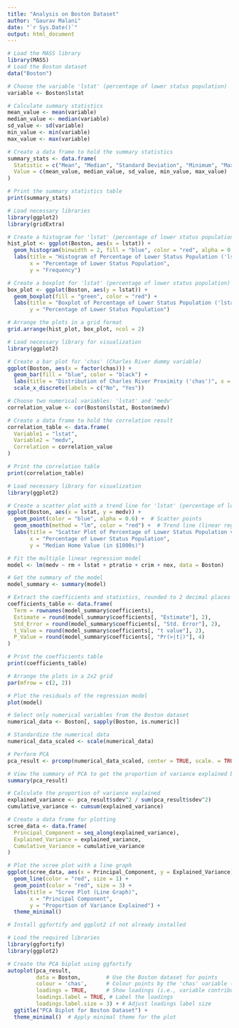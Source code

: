 ```yaml
---
title: "Analysis on Boston Dataset"
author: "Gaurav Malani"
date: "`r Sys.Date()`"
output: html_document
---
```

```r
# Load the MASS library
library(MASS)
# Load the Boston dataset
data("Boston")

# Choose the variable 'lstat' (percentage of lower status population)
variable <- Boston$lstat

# Calculate summary statistics
mean_value <- mean(variable)
median_value <- median(variable)
sd_value <- sd(variable)
min_value <- min(variable)
max_value <- max(variable)

# Create a data frame to hold the summary statistics
summary_stats <- data.frame(
  Statistic = c("Mean", "Median", "Standard Deviation", "Minimum", "Maximum"),
  Value = c(mean_value, median_value, sd_value, min_value, max_value)
)

# Print the summary statistics table
print(summary_stats)
```

```r
# Load necessary libraries
library(ggplot2)
library(gridExtra)

# Create a histogram for 'lstat' (percentage of lower status population)
hist_plot <- ggplot(Boston, aes(x = lstat)) +
  geom_histogram(binwidth = 2, fill = "blue", color = "red", alpha = 0.7) +
  labs(title = "Histogram of Percentage of Lower Status Population ('lstat')", 
       x = "Percentage of Lower Status Population", 
       y = "Frequency")

# Create a boxplot for 'lstat' (percentage of lower status population)
box_plot <- ggplot(Boston, aes(y = lstat)) +
  geom_boxplot(fill = "green", color = "red") +
  labs(title = "Boxplot of Percentage of Lower Status Population ('lstat')", 
       y = "Percentage of Lower Status Population")

# Arrange the plots in a grid format
grid.arrange(hist_plot, box_plot, ncol = 2)

```


```r
# Load necessary library for visualization
library(ggplot2)

# Create a bar plot for 'chas' (Charles River dummy variable)
ggplot(Boston, aes(x = factor(chas))) +
  geom_bar(fill = "blue", color = "black") +
  labs(title = "Distribution of Charles River Proximity ('chas')", x = "Proximity to Charles River", y = "Count") +
  scale_x_discrete(labels = c("No", "Yes"))
```


```r

# Choose two numerical variables: 'lstat' and 'medv'
correlation_value <- cor(Boston$lstat, Boston$medv)

# Create a data frame to hold the correlation result
correlation_table <- data.frame(
  Variable1 = "lstat",
  Variable2 = "medv",
  Correlation = correlation_value
)

# Print the correlation table
print(correlation_table)

```


```r
# Load necessary library for visualization
library(ggplot2)

# Create a scatter plot with a trend line for 'lstat' (percentage of lower status population) and 'medv' (median home value)
ggplot(Boston, aes(x = lstat, y = medv)) +
  geom_point(color = "blue", alpha = 0.6) +  # Scatter points
  geom_smooth(method = "lm", color = "red") +  # Trend line (linear regression)
  labs(title = "Scatter Plot of Percentage of Lower Status Population vs. Median Home Value",
       x = "Percentage of Lower Status Population", 
       y = "Median Home Value (in $1000s)")
```


```r

# Fit the multiple linear regression model
model <- lm(medv ~ rm + lstat + ptratio + crim + nox, data = Boston)

# Get the summary of the model
model_summary <- summary(model)

# Extract the coefficients and statistics, rounded to 2 decimal places
coefficients_table <- data.frame(
  Term = rownames(model_summary$coefficients),
  Estimate = round(model_summary$coefficients[, "Estimate"], 2),
  Std_Error = round(model_summary$coefficients[, "Std. Error"], 2),
  t_Value = round(model_summary$coefficients[, "t value"], 2),
  P_Value = round(model_summary$coefficients[, "Pr(>|t|)"], 4)
)

# Print the coefficients table
print(coefficients_table)

```


```r

# Arrange the plots in a 2x2 grid
par(mfrow = c(2, 2))  

# Plot the residuals of the regression model
plot(model)

```

```r
# Select only numerical variables from the Boston dataset
numerical_data <- Boston[, sapply(Boston, is.numeric)]

# Standardize the numerical data
numerical_data_scaled <- scale(numerical_data)

# Perform PCA
pca_result <- prcomp(numerical_data_scaled, center = TRUE, scale. = TRUE)

# View the summary of PCA to get the proportion of variance explained by each component
summary(pca_result)

# Calculate the proportion of variance explained
explained_variance <- pca_result$sdev^2 / sum(pca_result$sdev^2)
cumulative_variance <- cumsum(explained_variance)

# Create a data frame for plotting
scree_data <- data.frame(
  Principal_Component = seq_along(explained_variance),
  Explained_Variance = explained_variance,
  Cumulative_Variance = cumulative_variance
)

# Plot the scree plot with a line graph
ggplot(scree_data, aes(x = Principal_Component, y = Explained_Variance)) +
  geom_line(color = "red", size = 1) +
  geom_point(color = "red", size = 3) +
  labs(title = "Scree Plot (Line Graph)",
       x = "Principal Component",
       y = "Proportion of Variance Explained") +
  theme_minimal()
```


```r
# Install ggfortify and ggplot2 if not already installed

# Load the required libraries
library(ggfortify)
library(ggplot2)

# Create the PCA biplot using ggfortify
autoplot(pca_result, 
         data = Boston,        # Use the Boston dataset for points
         colour = 'chas',      # Colour points by the 'chas' variable (categorical)
         loadings = TRUE,      # Show loadings (i.e., variable contributions)
         loadings.label = TRUE, # Label the loadings
         loadings.label.size = 3) + # Adjust loadings label size
  ggtitle("PCA Biplot for Boston Dataset") + 
  theme_minimal()  # Apply minimal theme for the plot


```

